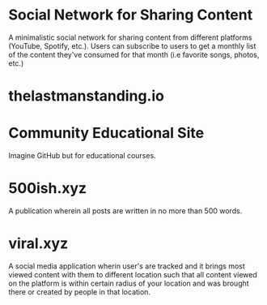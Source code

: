 # Social Network for Sharing Content

A minimalistic social network for sharing content from different platforms (YouTube, Spotify, etc.). Users
can subscribe to users to get a monthly list of the content they've consumed for that month (i.e favorite songs,
photos, etc.)

# thelastmanstanding.io

# Community Educational Site

Imagine GitHub but for educational courses.

# 500ish.xyz

A publication wherein all posts are written in no more than 500 words.

# viral.xyz

A social media application wherin user's are tracked and it brings most viewed content with them to different location such
that all content viewed on the platform is within certain radius of your location and was brought there or created by people
in that location.
